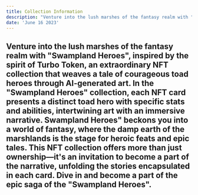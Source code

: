 ```yaml
---
title: Collection Information
description: "Venture into the lush marshes of the fantasy realm with "Swampland Heroes", an extraordinary NFT collection that weaves a tale of courageous toad heroes through AI-generated art."
date: 'June 16 2023'
---
```


Venture into the lush marshes of the fantasy realm with "Swampland Heroes",  **inspired by the spirit of Turbo Token**, an extraordinary NFT collection that weaves a tale of courageous toad heroes through AI-generated art.
In the "Swampland Heroes" collection, each NFT card presents a distinct toad hero with specific stats and abilities, intertwining art with an immersive narrative.
Swampland Heroes" beckons you into a world of fantasy, where the damp earth of the marshlands is the stage for heroic feats and epic tales. This NFT collection offers more than just ownership—it's an invitation to become a part of the narrative, unfolding the stories encapsulated in each card. Dive in and become a part of the epic saga of the "Swampland Heroes".
---